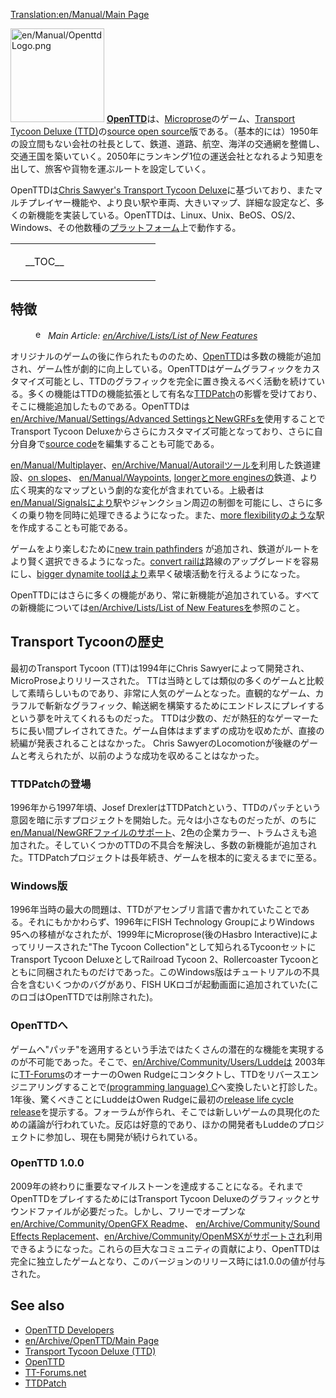 [[Translation:en/Manual/Main Page]]
{{en/Translation|origin= en/Manual/Main Page
|from  = en
|to    = ja
|Percentage = 70
}}
{{ja/Manual/目次}}

[[File:en/Manual/OpenttdLogo.png|left|150px]]
[http://www.openttd.org/ '''OpenTTD''']は、[https://www.wikipedia.org/wiki/MicroProse Microprose]のゲーム、[https://www.wikipedia.org/wiki/Transport_Tycoon Transport Tycoon Deluxe (TTD)]の[https://www.wikipedia.org/wiki/Open source open source]版である。（基本的には）1950年の設立間もない会社の社長として、鉄道、道路、航空、海洋の交通網を整備し、交通王国を築いていく。2050年にランキング1位の運送会社となれるよう知恵を出して、旅客や貨物を運ぶルートを設定していく。

OpenTTDは[http://www.chrissawyer.com/info.htm Chris Sawyer's Transport Tycoon Deluxe]に基づいており、またマルチプレイヤー機能や、より良い駅や車両、大きいマップ、詳細な設定など、多くの新機能を実装している。OpenTTDは、Linux、Unix、BeOS、OS/2、Windows、その他数種の[[en/Archive/Compilation and Ports/Operating system|プラットフォーム]]上で動作する。

{| align="center"
|colspan=2 style="background:none; border:0px"|
|width=200 style="background:none; border:0px"| __TOC__
|style="background:none; border:0px"| [[File:en/Manual/Intro screen.png|frame|center|OpenTTDの[[en/Manual/Game interface#main-window-contents|トップページ]]]]
|}

==特徴==
:[[File:en/Searchtool.png|16px]] ''Main Article: [[en/Archive/Lists/List of New Features]]''

オリジナルのゲームの後に作られたもののため、[http://www.openttd.org/ OpenTTD]は多数の機能が追加され、ゲーム性が劇的に向上している。OpenTTDはゲームグラフィックをカスタマイズ可能とし、TTDのグラフィックを完全に置き換えるべく活動を続けている。多くの機能はTTDの機能拡張として有名な[http://www.ttdpatch.net/ TTDPatch]の影響を受けており、そこに機能追加したものである。OpenTTDは[[en/Archive/Manual/Settings/Advanced Settings]]と[[en/Manual/NewGRF|NewGRFs]]を使用することでTransport Tycoon Deluxeからさらにカスタマイズ可能となっており、さらに自分自身で[https://github.com/OpenTTD/OpenTTD/ source code]を編集することも可能である。

[[en/Manual/Multiplayer]]、[[en/Archive/Manual/Autorail]]ツールを利用した鉄道建設、[[en/Archive/Manual/Settings/Build on slopes|on slopes]]、 [[en/Manual/Waypoints]],  [[en/Archive/Manual/Settings/Mammoth trains|longer]]と[[en/Archive/Manual/Multiheaded trains|more engines]]の鉄道、より広く現実的なマップという劇的な変化が含まれている。上級者は[[en/Manual/Signals]]により駅やジャンクション周辺の制御を可能にし、さらに多くの乗り物を同時に処理できるようになった。また、[[en/Archive/Manual/Settings/Nonuniform stations|more flexibility]]のような駅を作成することも可能である。

ゲームをより楽しむために[[en/Archive/Manual/Yet Another Pathfinder|new train pathfinders]] が追加され、鉄道がルートをより賢く選択できるようになった。[[en/Manual/Convert rail|convert rail]]は路線のアップグレードを容易にし、[[en/Archive/Manual/Settings/Extra dynamite|bigger dynamite tool]]はより素早く破壊活動を行えるようになった。

OpenTTDにはさらに多くの機能があり、常に新機能が追加されている。すべての新機能については[[en/Archive/Lists/List of New Features]]を参照のこと。

==Transport Tycoonの歴史==
最初のTransport Tycoon (TT)は1994年にChris Sawyerによって開発され、MicroProseよりリリースされた。
TTは当時としては類似の多くのゲームと比較して素晴らしいものであり、非常に人気のゲームとなった。直観的なゲーム、カラフルで斬新なグラフィック、輸送網を構築するためにエンドレスにプレイするという夢を叶えてくれるものだった。
TTDは少数の、だが熱狂的なゲーマーたちに長い間プレイされてきた。ゲーム自体はまずまずの成功を収めたが、直接の続編が発表されることはなかった。
Chris SawyerのLocomotionが後継のゲームと考えられたが、以前のような成功を収めることはなかった。

===TTDPatchの登場===
1996年から1997年頃、Josef DrexlerはTTDPatchという、TTDのパッチという意図を暗に示すプロジェクトを開始した。元々は小さなものだったが、のちに[[en/Manual/NewGRF]]ファイルのサポート、2色の企業カラー、トラムさえも追加された。そしていくつかのTTDの不具合を解決し、多数の新機能が追加された。TTDPatchプロジェクトは長年続き、ゲームを根本的に変えるまでに至る。

===Windows版===
1996年当時の最大の問題は、TTDがアセンブリ言語で書かれていたことである。それにもかかわらず、1996年にFISH Technology GroupによりWindows 95への移植がなされたが、1999年にMicroprose(後のHasbro Interactive)によってリリースされた"The Tycoon Collection"として知られるTycoonセットにTransport Tycoon DeluxeとしてRailroad Tycoon 2、Rollercoaster Tycoonとともに同梱されたものだけであった。このWindows版はチュートリアルの不具合を含むいくつかのバグがあり、FISH UKロゴが起動画面に追加されていた(このロゴはOpenTTDでは削除された)。

===OpenTTDへ===
ゲームへ"パッチ"を適用するという手法ではたくさんの潜在的な機能を実現するのが不可能であった。そこで、[[en/Archive/Community/Users/Ludde]]は 2003年に[http://www.tt-forums.net/ TT-Forums]のオーナーのOwen Rudgeにコンタクトし、TTDをリバースエンジニアリングすることで[https://www.wikipedia.org/wiki/C (programming language) C]へ変換したいと打診した。1年後、驚くべきことにLuddeはOwen Rudgeに最初の[https://www.wikipedia.org/wiki/Software release life cycle release]を提示する。フォーラムが作られ、そこでは新しいゲームの具現化のための議論が行われていた。反応は好意的であり、ほかの開発者もLuddeのプロジェクトに参加し、現在も開発が続けられている。

===OpenTTD 1.0.0===
2009年の終わりに重要なマイルストーンを達成することになる。それまでOpenTTDをプレイするためにはTransport Tycoon Deluxeのグラフィックとサウンドファイルが必要だった。しかし、フリーでオープンな[[en/Archive/Community/OpenGFX Readme]]、 [[en/Archive/Community/Sound Effects Replacement]]、[[en/Archive/Community/OpenMSX]]がサポートされ利用できるようになった。これらの巨大なコミュニティの貢献により、OpenTTDは完全に独立したゲームとなり、このバージョンのリリース時には1.0.0の値が付与された。

==See also==
*[[en/Archive/Community/Developers|OpenTTD Developers]]
*[[en/Archive/OpenTTD/Main Page]]
*[https://en.wikipedia.org/wiki/Transport_Tycoon Transport Tycoon Deluxe (TTD)]
*[https://www.openttd.org/ OpenTTD]
*[https://www.tt-forums.net/ TT-Forums.net]
*[http://www.ttdpatch.net/ TTDPatch]